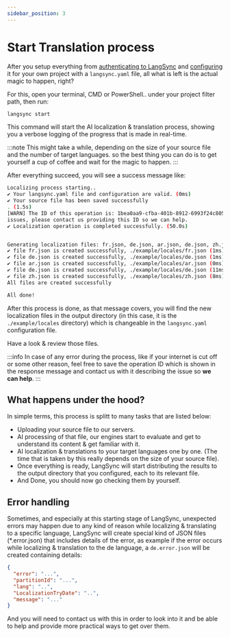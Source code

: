 ```yaml
---
sidebar_position: 3
---
```


# Start Translation process

After you setup everything from [authenticating to LangSync](./auth.md) and [configuring](./configure.md) it for your own project with a `langsync.yaml` file, all what is left is the actual magic to happen, right?

For this, open your terminal, CMD or PowerShell.. under your project filter path, then run:

```bash
langsync start
```

This command will start the AI localization & translation process, showing you a verbose logging of the progress that is made in real-time.

:::note
This might take a while, depending on the size of your source file and the number of target languages. so the best thing you can do is to get yourself a cup of coffee and wait for the magic to happen.
:::

After everything succeed, you will see a success message like:

```bash
Localizing process starting..
✔️ Your langsync.yaml file and configuration are valid. (0ms)
✔️ Your source file has been saved successfully
. (1.5s)
[WARN] The ID of this operation is: 1bea0aa9-cfba-401b-8912-6993f24c8057. in case of any
issues, please contact us providing this ID so we can help.
✔️ Localization operation is completed successfully. (50.0s)


Generating localization files: fr.json, de.json, ar.json, de.json, zh.json:
✔️ file fr.json is created successfully, ./example/locales/fr.json (1ms)
✔️ file de.json is created successfully, ./example/locales/de.json (1ms)
✔️ file ar.json is created successfully, ./example/locales/ar.json (0ms)
✔️ file de.json is created successfully, ./example/locales/de.json (11ms)
✔️ file zh.json is created successfully, ./example/locales/zh.json (8ms)
All files are created successfully

All done!
```

After this process is done, as that message covers, you will find the new localization files in the output directory (in this case, it is the `./example/locales` directory) which is changeable in the `langsync.yaml` configuration file.

Have a look & review those files.

:::info
In case of any error during the process, like if your internet is cut off or some other reason, feel free to save the operation ID which is shown in the response message and contact us with it describing the issue so **we can help**.
:::

## What happens under the hood?

In simple terms, this process is splitt to many tasks that are listed below:

- Uploading your source file to our servers.
- AI processing of that file, our engines start to evaluate and get to understand its content & get familiar with it.
- AI localization & translations to your target languages one by one. (The time that is taken by this really depends on the size of your source file).
- Once everything is ready, LangSync will start distributing the results to the output directory that you configured, each to its relevant file.
- And Done, you should now go checking them by yourself.

## Error handling

Sometimes, and especially at this starting stage of LangSync, unexpected errors may happen due to any kind of reason while localizing & translating to a specific language, LangSync will create special kind of JSON files (\*.error.json) that includes details of the error, as example if the error occurs while localizing & translation to the de language, a `de.error.json` will be created containing details:

```json
{
  "error": "...",
  "partitionId": "...",
  "lang": "..",
  "LocalizationTryDate": "..",
  "message": "..."
}
```

And you will need to contact us with this in order to look into it and be able to help and provide more practical ways to get over them.
